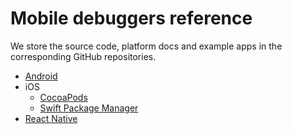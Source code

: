 # Mobile debuggers reference

We store the source code, platform docs and example apps in the corresponding GitHub repositories.

- [Android](https://github.com/avohq/android-analytics-debugger)
- iOS
  - [CocoaPods](https://github.com/avohq/ios-analytics-debugger)
  - [Swift Package Manager](https://github.com/avohq/ios-analytics-debugger-spm)
- [React Native](https://github.com/avohq/react-native-analytics-debugger)

